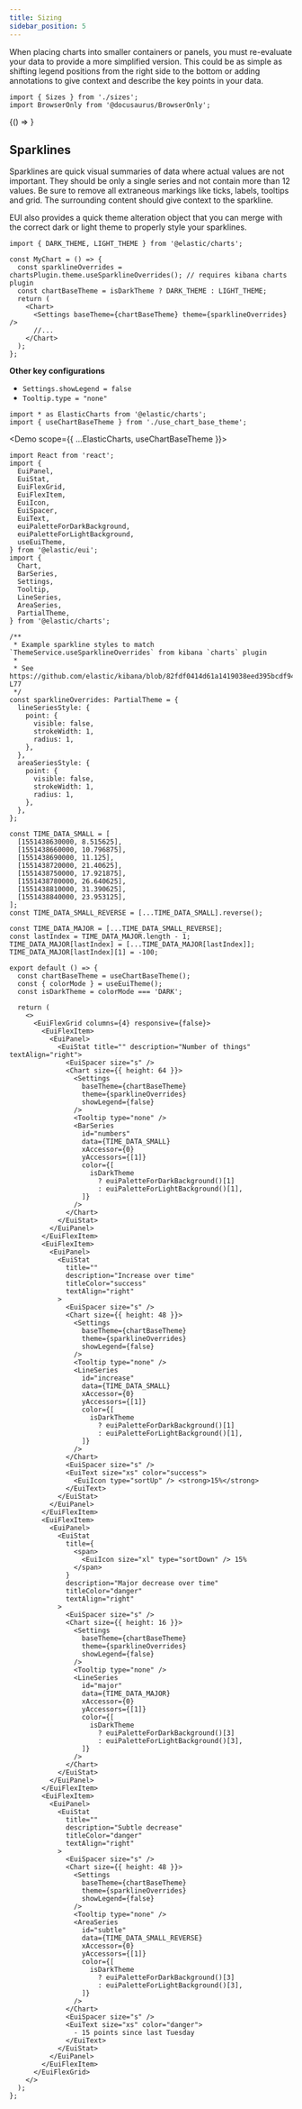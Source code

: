 ```yaml
---
title: Sizing
sidebar_position: 5
---
```



<VersionBadge />

When placing charts into smaller containers or panels, you must re-evaluate your data to provide a more simplified version. This could be as simple as shifting legend positions from the right side to the bottom or adding annotations to give context and describe the key points in your data.

```mdx-code-block
import { Sizes } from './sizes';
import BrowserOnly from '@docusaurus/BrowserOnly';
```

<BrowserOnly>
  {() => <Sizes />}
</BrowserOnly>

## Sparklines

Sparklines are quick visual summaries of data where actual values are not important. They should be only a single series and not contain more than 12 values. Be sure to remove all extraneous markings like ticks, labels, tooltips and grid. The surrounding content should give context to the sparkline.

EUI also provides a quick theme alteration object that you can merge with the correct dark or light theme to properly style your sparklines.

```tsx
import { DARK_THEME, LIGHT_THEME } from '@elastic/charts';

const MyChart = () => {
  const sparklineOverrides = chartsPlugin.theme.useSparklineOverrides(); // requires kibana charts plugin
  const chartBaseTheme = isDarkTheme ? DARK_THEME : LIGHT_THEME;
  return (
    <Chart>
      <Settings baseTheme={chartBaseTheme} theme={sparklineOverrides} />
      //...
    </Chart>
  );
};
```

**Other key configurations**

*   `Settings.showLegend = false`
*   `Tooltip.type = "none"`

```mdx-code-block
import * as ElasticCharts from '@elastic/charts';
import { useChartBaseTheme } from './use_chart_base_theme';
```

<Demo scope={{ ...ElasticCharts, useChartBaseTheme }}>
  ```tsx
  import React from 'react';
  import {
    EuiPanel,
    EuiStat,
    EuiFlexGrid,
    EuiFlexItem,
    EuiIcon,
    EuiSpacer,
    EuiText,
    euiPaletteForDarkBackground,
    euiPaletteForLightBackground,
    useEuiTheme,
  } from '@elastic/eui';
  import {
    Chart,
    BarSeries,
    Settings,
    Tooltip,
    LineSeries,
    AreaSeries,
    PartialTheme,
  } from '@elastic/charts';

  /**
   * Example sparkline styles to match `ThemeService.useSparklineOverrides` from kibana `charts` plugin
   *
   * See https://github.com/elastic/kibana/blob/82fdf0414d61a1419038eed395bcdf941d72a58c/src/plugins/charts/public/services/theme/theme.ts#L55-L77
   */
  const sparklineOverrides: PartialTheme = {
    lineSeriesStyle: {
      point: {
        visible: false,
        strokeWidth: 1,
        radius: 1,
      },
    },
    areaSeriesStyle: {
      point: {
        visible: false,
        strokeWidth: 1,
        radius: 1,
      },
    },
  };

  const TIME_DATA_SMALL = [
    [1551438630000, 8.515625],
    [1551438660000, 10.796875],
    [1551438690000, 11.125],
    [1551438720000, 21.40625],
    [1551438750000, 17.921875],
    [1551438780000, 26.640625],
    [1551438810000, 31.390625],
    [1551438840000, 23.953125],
  ];
  const TIME_DATA_SMALL_REVERSE = [...TIME_DATA_SMALL].reverse();

  const TIME_DATA_MAJOR = [...TIME_DATA_SMALL_REVERSE];
  const lastIndex = TIME_DATA_MAJOR.length - 1;
  TIME_DATA_MAJOR[lastIndex] = [...TIME_DATA_MAJOR[lastIndex]];
  TIME_DATA_MAJOR[lastIndex][1] = -100;

  export default () => {
    const chartBaseTheme = useChartBaseTheme();
    const { colorMode } = useEuiTheme();
    const isDarkTheme = colorMode === 'DARK';

    return (
      <>
        <EuiFlexGrid columns={4} responsive={false}>
          <EuiFlexItem>
            <EuiPanel>
              <EuiStat title="" description="Number of things" textAlign="right">
                <EuiSpacer size="s" />
                <Chart size={{ height: 64 }}>
                  <Settings
                    baseTheme={chartBaseTheme}
                    theme={sparklineOverrides}
                    showLegend={false}
                  />
                  <Tooltip type="none" />
                  <BarSeries
                    id="numbers"
                    data={TIME_DATA_SMALL}
                    xAccessor={0}
                    yAccessors={[1]}
                    color={[
                      isDarkTheme
                        ? euiPaletteForDarkBackground()[1]
                        : euiPaletteForLightBackground()[1],
                    ]}
                  />
                </Chart>
              </EuiStat>
            </EuiPanel>
          </EuiFlexItem>
          <EuiFlexItem>
            <EuiPanel>
              <EuiStat
                title=""
                description="Increase over time"
                titleColor="success"
                textAlign="right"
              >
                <EuiSpacer size="s" />
                <Chart size={{ height: 48 }}>
                  <Settings
                    baseTheme={chartBaseTheme}
                    theme={sparklineOverrides}
                    showLegend={false}
                  />
                  <Tooltip type="none" />
                  <LineSeries
                    id="increase"
                    data={TIME_DATA_SMALL}
                    xAccessor={0}
                    yAccessors={[1]}
                    color={[
                      isDarkTheme
                        ? euiPaletteForDarkBackground()[1]
                        : euiPaletteForLightBackground()[1],
                    ]}
                  />
                </Chart>
                <EuiSpacer size="s" />
                <EuiText size="xs" color="success">
                  <EuiIcon type="sortUp" /> <strong>15%</strong>
                </EuiText>
              </EuiStat>
            </EuiPanel>
          </EuiFlexItem>
          <EuiFlexItem>
            <EuiPanel>
              <EuiStat
                title={
                  <span>
                    <EuiIcon size="xl" type="sortDown" /> 15%
                  </span>
                }
                description="Major decrease over time"
                titleColor="danger"
                textAlign="right"
              >
                <EuiSpacer size="s" />
                <Chart size={{ height: 16 }}>
                  <Settings
                    baseTheme={chartBaseTheme}
                    theme={sparklineOverrides}
                    showLegend={false}
                  />
                  <Tooltip type="none" />
                  <LineSeries
                    id="major"
                    data={TIME_DATA_MAJOR}
                    xAccessor={0}
                    yAccessors={[1]}
                    color={[
                      isDarkTheme
                        ? euiPaletteForDarkBackground()[3]
                        : euiPaletteForLightBackground()[3],
                    ]}
                  />
                </Chart>
              </EuiStat>
            </EuiPanel>
          </EuiFlexItem>
          <EuiFlexItem>
            <EuiPanel>
              <EuiStat
                title=""
                description="Subtle decrease"
                titleColor="danger"
                textAlign="right"
              >
                <EuiSpacer size="s" />
                <Chart size={{ height: 48 }}>
                  <Settings
                    baseTheme={chartBaseTheme}
                    theme={sparklineOverrides}
                    showLegend={false}
                  />
                  <Tooltip type="none" />
                  <AreaSeries
                    id="subtle"
                    data={TIME_DATA_SMALL_REVERSE}
                    xAccessor={0}
                    yAccessors={[1]}
                    color={[
                      isDarkTheme
                        ? euiPaletteForDarkBackground()[3]
                        : euiPaletteForLightBackground()[3],
                    ]}
                  />
                </Chart>
                <EuiSpacer size="s" />
                <EuiText size="xs" color="danger">
                  - 15 points since last Tuesday
                </EuiText>
              </EuiStat>
            </EuiPanel>
          </EuiFlexItem>
        </EuiFlexGrid>
      </>
    );
  };
  ```
</Demo>
